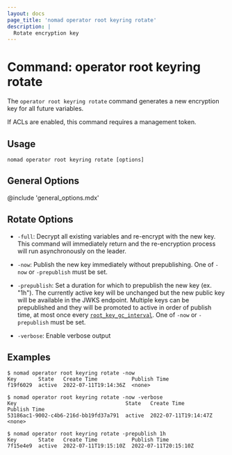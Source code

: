 ```yaml
---
layout: docs
page_title: 'nomad operator root keyring rotate'
description: |
  Rotate encryption key
---
```


# Command: operator root keyring rotate

The `operator root keyring rotate` command generates a new encryption key for
all future variables.

If ACLs are enabled, this command requires a management token.

## Usage

```plaintext
nomad operator root keyring rotate [options]
```

## General Options

@include 'general_options.mdx'

## Rotate Options

- `-full`: Decrypt all existing variables and re-encrypt with the new key. This
  command will immediately return and the re-encryption process will run
  asynchronously on the leader.

- `-now`: Publish the new key immediately without prepublishing. One of `-now`
  or `-prepublish` must be set.

- `-prepublish`: Set a duration for which to prepublish the new key
  (ex. "1h"). The currently active key will be unchanged but the new public key
  will be available in the JWKS endpoint. Multiple keys can be prepublished and
  they will be promoted to active in order of publish time, at most once every
  [`root_key_gc_interval`][]. One of `-now` or `-prepublish` must be set.

- `-verbose`: Enable verbose output

## Examples

```shell-session
$ nomad operator root keyring rotate -now
Key       State   Create Time           Publish Time
f19f6029  active  2022-07-11T19:14:36Z  <none>

$ nomad operator root keyring rotate -now -verbose
Key                                   State   Create Time           Publish Time
53186ac1-9002-c4b6-216d-bb19fd37a791  active  2022-07-11T19:14:47Z  <none>

$ nomad operator root keyring rotate -prepublish 1h
Key       State   Create Time           Publish Time
7f15e4e9  active  2022-07-11T19:15:10Z  2022-07-11T20:15:10Z
```

[`root_key_gc_interval`]: /nomad/docs/configuration/server#root_key_gc_interval
